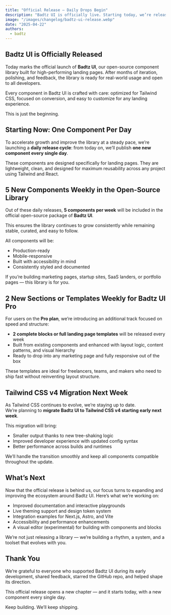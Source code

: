 ```yaml
---
title: "Official Release — Daily Drops Begin"
description: "Badtz UI is officially live. Starting today, we’re releasing 1 new component every day, plus exclusive weekly drops for Pro users."
image: "/images/changelog/badtz-ui-release.webp"
date: "2025-04-22"
authors:
  - badtz
---
```


## Badtz UI is Officially Released

Today marks the official launch of **Badtz UI**, our open-source component library built for high-performing landing pages. After months of iteration, polishing, and feedback, the library is ready for real-world usage and open to all developers.

Every component in Badtz UI is crafted with care: optimized for Tailwind CSS, focused on conversion, and easy to customize for any landing experience.

This is just the beginning.



## Starting Now: One Component Per Day

To accelerate growth and improve the library at a steady pace, we’re launching a **daily release cycle**: from today on, we’ll publish **one new component every single day**.

These components are designed specifically for landing pages. They are lightweight, clean, and designed for maximum reusability across any project using Tailwind and React.



## 5 New Components Weekly in the Open-Source Library

Out of these daily releases, **5 components per week** will be included in the official open-source package of **Badtz UI**.

This ensures the library continues to grow consistently while remaining stable, curated, and easy to follow.

All components will be:

- Production-ready
- Mobile-responsive
- Built with accessibility in mind
- Consistently styled and documented

If you’re building marketing pages, startup sites, SaaS landers, or portfolio pages — this library is for you.



## 2 New Sections or Templates Weekly for Badtz UI Pro

For users on the **Pro plan**, we’re introducing an additional track focused on speed and structure:

- **2 complete blocks or full landing page templates** will be released every week
- Built from existing components and enhanced with layout logic, content patterns, and visual hierarchy
- Ready to drop into any marketing page and fully responsive out of the box

These templates are ideal for freelancers, teams, and makers who need to ship fast without reinventing layout structure.



## Tailwind CSS v4 Migration Next Week

As Tailwind CSS continues to evolve, we’re staying up to date.  
We’re planning to **migrate Badtz UI to Tailwind CSS v4 starting early next week**.

This migration will bring:

- Smaller output thanks to new tree-shaking logic
- Improved developer experience with updated config syntax
- Better performance across builds and runtimes

We’ll handle the transition smoothly and keep all components compatible throughout the update.



## What’s Next

Now that the official release is behind us, our focus turns to expanding and improving the ecosystem around Badtz UI. Here’s what we’re working on:

- Improved documentation and interactive playgrounds
- Live theming support and design token system
- Integration examples for Next.js, Astro, and Vite
- Accessibility and performance enhancements
- A visual editor (experimental) for building with components and blocks

We’re not just releasing a library — we’re building a rhythm, a system, and a toolset that evolves with you.



## Thank You

We’re grateful to everyone who supported Badtz UI during its early development, shared feedback, starred the GitHub repo, and helped shape its direction.

This official release opens a new chapter — and it starts today, with a new component every single day.

Keep building. We’ll keep shipping.
